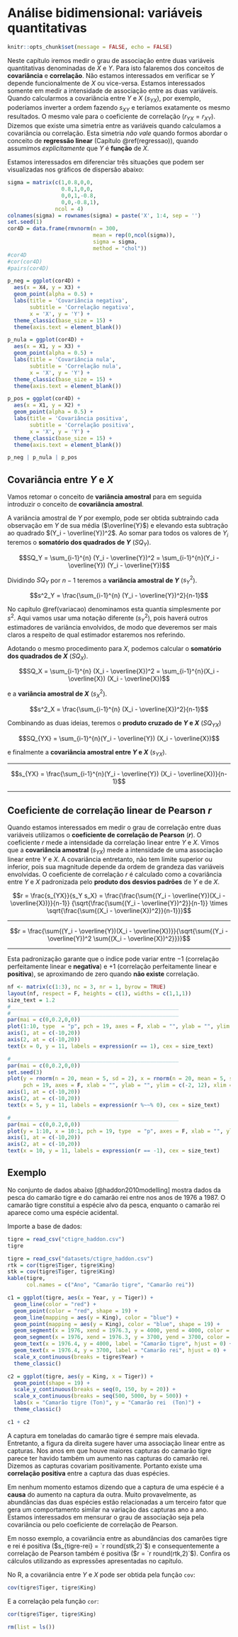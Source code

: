 # Análise bidimensional: variáveis quantitativas {#biquant}

```r
knitr::opts_chunk$set(message = FALSE, echo = FALSE)
```

Neste capítulo iremos medir o grau de associação entre duas variáveis quantitativas denominadas de $X$ e $Y$. Para isto falaremos dos conceitos de **covariância** e **correlação**. Não estamos interessados em verificar se $Y$ depende funcionalmente de $X$ ou vice-versa. Estamos interessados somente em medir a intensidade de associação entre as duas variáveis. Quando calcularmos a covariância entre $Y$ e $X$ ($s_{YX}$), por exemplo, poderíamos inverter a ordem fazendo $s_{XY}$ e teríamos exatamente os mesmo resultados. O mesmo vale para o coeficiente de correlação ($r_{YX} = r_{XY}$). Dizemos que existe uma simetria entre as variáveis quando calculamos a covariância ou correlação. Esta simetria *não vale* quando formos abordar o conceito de **regressão linear** (Capítulo \@ref(regressao)), quando assumimos *explicitamente* que $Y$ é **função** de $X$.

Estamos interessados em diferenciar três situações que podem ser visualizadas nos gráficos de dispersão abaixo:

```r
sigma = matrix(c(1,0.8,0,0,
                 0.8,1,0,0,
                 0,0,1,-0.8,
                 0,0,-0.8,1),
               ncol = 4)
colnames(sigma) = rownames(sigma) = paste('X', 1:4, sep = '')
set.seed(1)
cor4D = data.frame(rmvnorm(n = 300, 
                           mean = rep(0,ncol(sigma)), 
                           sigma = sigma, 
                           method = "chol"))
#cor4D
#cor(cor4D)
#pairs(cor4D)
```

```r
p_neg = ggplot(cor4D) +
  aes(x = X4, y = X3) +
  geom_point(alpha = 0.5) +
  labs(title = 'Covariância negativa',
       subtitle = 'Correlação negativa',
       x = 'X', y = 'Y') +
  theme_classic(base_size = 15) +
  theme(axis.text = element_blank())

p_nula = ggplot(cor4D) +
  aes(x = X1, y = X3) +
  geom_point(alpha = 0.5) +
  labs(title = 'Covariância nula',
       subtitle = 'Correlação nula',
       x = 'X', y = 'Y') +
  theme_classic(base_size = 15) +
  theme(axis.text = element_blank())

p_pos = ggplot(cor4D) +
  aes(x = X1, y = X2) +
  geom_point(alpha = 0.5) +
  labs(title = 'Covariância positiva',
       subtitle = 'Correlação positiva',
       x = 'X', y = 'Y') +
  theme_classic(base_size = 15) +
  theme(axis.text = element_blank())

```

```r
p_neg | p_nula | p_pos
```

## Covariância entre $Y$ e $X$

Vamos retomar o conceito de **variância amostral** para em seguida introduzir o conceito de **covariância amostral**.

A variância amostral de $Y$ por exemplo, pode ser obtida subtraindo cada observação em $Y$ de sua média ($\overline{Y}$) e elevando esta subtração ao quadrado $(Y_i - \overline{Y})^2$. Ao somar para todos os valores de $Y_i$ teremos o **somatório dos quadrados de $Y$** ($SQ_Y$). 

$$SQ_Y = \sum_{i-1}^{n} (Y_i - \overline{Y})^2 = \sum_{i-1}^{n}(Y_i - \overline{Y}) (Y_i - \overline{Y})$$

Dividindo $SQ_Y$ por $n-1$ teremos a **variância amostral de $Y$** ($s^2_Y$).

$$s^2_Y = \frac{\sum_{i-1}^{n} (Y_i - \overline{Y})^2}{n-1}$$

No capítulo \@ref(variacao) denominamos esta quantia simplesmente por $s^2$. Aqui vamos usar uma notação diferente ($s^2_Y$), pois haverá outros estimadores de variância envolvidos, de modo que deveremos ser mais claros a respeito de qual estimador estaremos nos referindo.

Adotando o mesmo procedimento para $X$, podemos calcular o **somatório dos quadrados de $X$** ($SQ_X$).

$$SQ_X = \sum_{i-1}^{n} (X_i - \overline{X})^2 = \sum_{i-1}^{n}(X_i - \overline{X}) (X_i - \overline{X})$$

e a **variância amostral de $X$** ($s^2_X$).

$$s^2_X = \frac{\sum_{i-1}^{n} (X_i - \overline{X})^2}{n-1}$$

Combinando as duas ideias, teremos o **produto cruzado de $Y$ e $X$** ($SQ_{YX}$)

$$SQ_{YX} = \sum_{i-1}^{n}(Y_i - \overline{Y}) (X_i - \overline{X})$$

e finalmente a **covariância amostral entre $Y$ e $X$** ($s_{YX}$).

___

$$s_{YX} = \frac{\sum_{i-1}^{n}(Y_i - \overline{Y}) (X_i - \overline{X})}{n-1}$$

___
## Coeficiente de correlação linear de Pearson $r$

Quando estamos interessados em medir o grau de correlação entre duas variáveis utilizamos o **coeficiente de correlação de Pearson** (**$r$**). O coeficiente $r$ mede a intensidade da correlação linear entre $Y$ e $X$. Vimos que a **covariância amostral** ($s_{YX}$) mede a intensidade de uma associação linear entre $Y$ e $X$. A covariância entretanto, não tem limite superior ou inferior, pois sua magnitude depende da ordem de grandeza das variáveis envolvidas. O coeficiente de correlação $r$ é calculado como a covariância entre $Y$ e $X$ padronizada pelo **produto dos desvios padrões** de $Y$ e de $X$.

$$r = \frac{s_{YX}}{s_Y s_X} = 
\frac{\frac{\sum{(Y_i - \overline{Y})(X_i - \overline{X})}}{n-1}}
{\sqrt{\frac{\sum{(Y_i - \overline{Y})^2}}{n-1}}  \times 
\sqrt{\frac{\sum{(X_i - \overline{X})^2}}{n-1}}}$$

___

$$r = \frac{\sum{(Y_i - \overline{Y})(X_i - \overline{X})}}{\sqrt{\sum{(Y_i - \overline{Y})^2 \sum{(X_i - \overline{X})^2}}}}$$

___

Esta padronização garante que o índice pode variar entre $-1$ (correlação perfeitamente linear e **negativa**) e $+1$ (correlação perfeitamente linear e **positiva**), se aproximando de zero quando **não existe** correlação. 

```r
nf <- matrix(c(1:3), nc = 3, nr = 1, byrow = TRUE)
layout(nf, respect = F, heights = c(1), widths = c(1,1,1))
size_text = 1.2
#_____________________________________________________
#_____________________________________________________
par(mai = c(0,0.2,0,0))
plot(1:10, type  = "p", pch = 19, axes = F, xlab = "", ylab = "", ylim = c(-2, 12), xlim = c(-2, 12))
axis(1, at = c(-10,20))
axis(2, at = c(-10,20))
text(x = 0, y = 11, labels = expression(r == 1), cex = size_text)

#_____________________________________________________
par(mai = c(0,0.2,0,0))
set.seed(3)
plot(y = rnorm(n = 20, mean = 5, sd = 2), x = rnorm(n = 20, mean = 5, sd = 2), type  = "p",
     pch = 19, axes = F, xlab = "", ylab = "", ylim = c(-2, 12), xlim = c(-2, 12))
axis(1, at = c(-10,20))
axis(2, at = c(-10,20))
text(x = 5, y = 11, labels = expression(r %~~% 0), cex = size_text)

#_____________________________________________________
par(mai = c(0,0.2,0,0))
plot(y = 1:10, x = 10:1, pch = 19, type  = "p", axes = F, xlab = "", ylab = "", ylim = c(-2, 12), xlim = c(-2, 12))
axis(1, at = c(-10,20))
axis(2, at = c(-10,20))
text(x = 10, y = 11, labels = expression(r == -1), cex = size_text)

```

## Exemplo

No conjunto de dados abaixo [@haddon2010modelling] mostra dados da pesca do camarão tigre e do camarão rei entre nos anos de 1976 a 1987. O camarão tigre constitui a espécie alvo da pesca, enquanto o camarão rei aparece como uma espécie acidental.

Importe a base de dados:

```r
tigre = read_csv("ctigre_haddon.csv")
tigre
```

```r
tigre = read_csv("datasets/ctigre_haddon.csv")
rtk = cor(tigre$Tiger, tigre$King)
stk = cov(tigre$Tiger, tigre$King)
kable(tigre, 
      col.names = c("Ano", "Camarão tigre", "Camarão rei"))
```


```r
c1 = ggplot(tigre, aes(x = Year, y = Tiger)) +
  geom_line(color = "red") +
  geom_point(color = "red", shape = 19) +
  geom_line(mapping = aes(y = King), color = "blue") +
  geom_point(mapping = aes(y = King), color = "blue", shape = 19) +
  geom_segment(x = 1976, xend = 1976.3, y = 4000, yend = 4000, color = "red") +
  geom_segment(x = 1976, xend = 1976.3, y = 3700, yend = 3700, color = "blue") +
  geom_text(x = 1976.4, y = 4000, label = "Camarão tigre", hjust = 0) +
  geom_text(x = 1976.4, y = 3700, label = "Camarão rei", hjust = 0) +
  scale_x_continuous(breaks = tigre$Year) +
  theme_classic()

c2 = ggplot(tigre, aes(y = King, x = Tiger)) +
  geom_point(shape = 19) +
  scale_y_continuous(breaks = seq(0, 150, by = 20)) +
  scale_x_continuous(breaks = seq(500, 5000, by = 500)) +
  labs(x = "Camarão tigre (Ton)", y = "Camarão rei  (Ton)") +
  theme_classic()

c1 + c2
```

A captura em toneladas do camarão tigre é sempre mais elevada. Entretanto, a figura da direita sugere haver uma associação linear entre as capturas. Nos anos em que houve maiores capturas do camarão tigre parece ter havido também um aumento nas capturas do camarão rei. Dizemos as capturas covariam positivamente. Portanto existe uma **correlação positiva** entre a captura das duas espécies. 

Em nenhum momento estamos dizendo que a captura de uma espécie é a **causa** do aumento na captura da outra. Muito provavelmente, as abundâncias das duas espécies estão relacionadas a um terceiro fator que gera um comportamento similar na variação das capturas ano a ano. Estamos interessados em mensurar o grau de associação seja pela covariância ou pelo coeficiente de correlação de Pearson.

Em nosso exemplo, a covariância entre as abundâncias dos camarões tigre e rei é positiva ($s_{tigre-rei} = `r round(stk,2)`$) e consequentemente a correlação de Pearson também é positiva ($r = `r round(rtk,2)`$). Confira os cálculos utilizando as expressões apresentadas no capítulo.

No R, a covariância entre $Y$ e $X$ pode ser obtida pela função `cov`:

```r
cov(tigre$Tiger, tigre$King)
```

E a correlação pela função `cor`:

```r
cor(tigre$Tiger, tigre$King)
```


```r
rm(list = ls())
```

